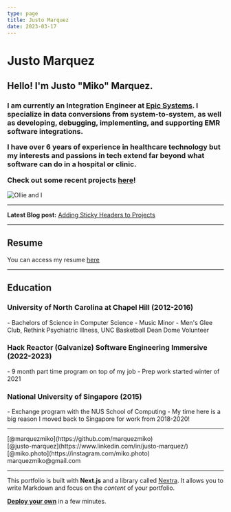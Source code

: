```yaml
---
type: page
title: Justo Marquez
date: 2023-03-17
---
```



<div className="home">

# Justo Marquez

<div className="intro">
<h2>Hello! I'm Justo "Miko" Marquez.</h2>

<h3>
I am currently an Integration Engineer at <a href="https://www.epic.com/">Epic Systems</a>. I specialize in data conversions from system-to-system, as well as developing, debugging, implementing, and supporting EMR software integrations.

I have over 6 years of experience in healthcare technology but my interests and passions in tech extend far beyond what software can do in a hospital or clinic.

Check out some recent projects <a href="/projects">here</a>!
</h3>

<div className="fade-in-image">
<Image
  src="/images/Miko_Ollie.jpg"
  alt="Ollie and I"
  width={400}
  height={400}
  priority
  className="next-image-Ollie"
/>
</div>
</div>

---

**Latest Blog post:** <a href="/posts/sticky">Adding Sticky Headers to Projects</a>

---

## Resume

You can access my resume <a href="https://docs.google.com/document/d/1BUhp3YZtvexHnW5Nj0H2a2SiVG4DDHTjJbyKTxPRArc/edit?usp=sharing">here</a>

---

## Education

<h3>University of North Carolina at Chapel Hill (2012-2016)</h3>
- Bachelors of Science in Computer Science
- Music Minor
- Men's Glee Club, Rethink Psychiatric Illness, UNC Basketball Dean Dome Volunteer

<h3>Hack Reactor (Galvanize) Software Engineering Immersive (2022-2023)</h3>
- 9 month part time program on top of my job
- Prep work started winter of 2021

<h3>National University of Singapore (2015)</h3>
- Exchange program with the NUS School of Computing
- My time here is a big reason I moved back to Singapore for work from 2018-2020!

---

<div className="socials">
  <div className="social-element">
    <ImGithub />
    [@marquezmiko](https://github.com/marquezmiko)
  </div>
  <div className="social-element">
    <ImLinkedin />
    [@justo-marquez](https://www.linkedin.com/in/justo-marquez/)
  </div>
  <div className="social-element">
    <ImInstagram />
    [@miko.photo](https://instagram.com/miko.photo)
  </div>
  <div className="social-element">
    <ImMail />
    marquezmiko@gmail.com
  </div>
</div>

---

This portfolio is built with **Next.js** and a library called [Nextra](https://nextra.vercel.app/). It allows you to write Markdown and focus on the _content_ of your portfolio.

[**Deploy your own**](https://vercel.com/new/git/external?repository-url=https://github.com/vercel/next.js/tree/canary/examples/blog&project-name=portfolio&repository-name=portfolio) in a few minutes.

</div>